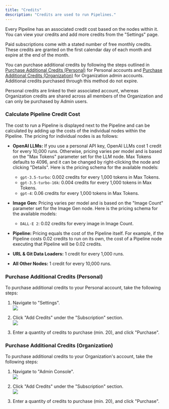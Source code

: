 ```yaml
---
title: "Credits"
description: "Credits are used to run Pipelines."
---
```


Every Pipeline has an associated credit cost based on the nodes within it. You can view your credits and add more credits from the "Settings" page.

Paid subscriptions come with a stated number of free monthly credits. These credits are granted on the first calendar day of each month and expire at the end of the month.

You can purchase additional credits by following the steps outlined in [Purchase Additional Credits (Personal)](/vectorshift/account/credits#purchase-additional-credits-personal) for Personal accounts and [Purchase Additional Credits (Organization)](/vectorshift/account/credits#purchase-additional-credits-organization) for Organization admin accounts. Additional credits purchased through this method do not expire.

Personal credits are linked to their associated account, whereas Organization credits are shared across all members of the Organization and can only be purchased by Admin users.

### Calculate Pipeline Credit Cost

The cost to run a Pipeline is displayed next to the Pipeline and can be calculated by adding up the costs of the individual nodes within the Pipeline. The pricing for individual nodes is as follows:

* **OpenAI LLMs:** If you use a personal API key, OpenAI LLMs cost 1 credit for every 10,000 runs. Otherwise, pricing varies per model and is based on the "Max Tokens" parameter set for the LLM node. Max Tokens defaults to 4096, and it can be changed by right-clicking the node and clicking "Details". Here is the pricing schema for the available models:  
   * `gpt-3.5-turbo`: 0.002 credits for every 1,000 tokens in Max Tokens.  
   * `gpt-3.5-turbo-16k`: 0.004 credits for every 1,000 tokens in Max Tokens.  
   * `gpt-4`: 0.06 credits for every 1,000 tokens in Max Tokens.

* **Image Gen:** Pricing varies per model and is based on the "Image Count" parameter set for the Image Gen node. Here is the pricing schema for the available models:  
   * `DALL·E 2`: 0.02 credits for every image in Image Count.

* **Pipeline:** Pricing equals the cost of the Pipeline itself. For example, if the Pipeline costs 0.02 credits to run on its own, the cost of a Pipeline node executing that Pipeline will be 0.02 credits.

* **URL & Git Data Loaders:** 1 credit for every 1,000 runs.

* **All Other Nodes:** 1 credit for every 10,000 runs.

### Purchase Additional Credits (Personal)

To purchase additional credits to your Personal account, take the following steps:

1. Navigate to "Settings".  
![](/images/vectorshift/account/5.gif)

2. Click "Add Credits" under the "Subscription" section.  
![](/images/vectorshift/account/6.gif)

3. Enter a quantity of credits to purchase (min. 20), and click "Purchase".

### Purchase Additional Credits (Organization)

To purchase additional credits to your Organization's account, take the following steps:

1. Navigate to "Admin Console".  
![](/images/vectorshift/account/6.gif)

2. Click "Add Credits" under the "Subscription" section.  
![](/images/vectorshift/account/7.gif)

3. Enter a quantity of credits to purchase (min. 20), and click "Purchase".

